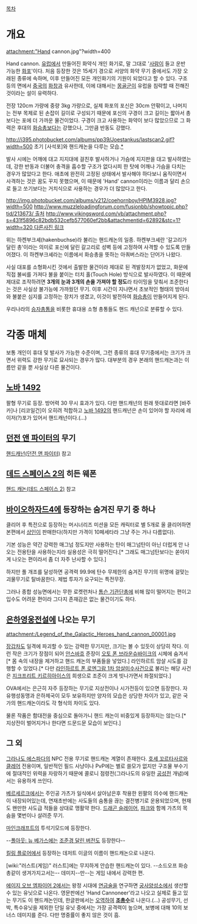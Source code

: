 [[목차]] 
= 개요 =
attachment:"Hand cannon.jpg"?width=400

Hand cannon. [[유럽]]에서 만들어진 화약식 개인 화기로, 말 그대로 '[[사람]]이 들고 운반 가능한 [[화포]]'이다. 처음 등장한 것은 15세기 경으로 서양의 화약 무기 중에서도 가장 오래된 종류에 속하며, 이후 만들어진 모든 개인화기의 기원이 되었다고 할 수 있다. 구조 등의 면에서 [[중국]]의 [[화창]]과 유사한데, 이에 대해서는 [[몽골]]군이 유럽을 침략할 때 전해진 것이라는 설이 유력하다.

전장 120cm 가량에 중량 3kg 가량으로, 실제 화포의 포신은 30cm 안팎이고, 나머지는 전부 목제로 된 손잡이 길이로 구성되기 때문에 포신의 구경이 크고 길이는 짧아서 총보다는 포에 더 가까운 물건이었다. 구경이 크고 사용하는 화약이 보다 많았으므로 그 화력은 후대의 [[화승총]]보다는 강했으나, 그만큼 반동도 강했다.

http://i395.photobucket.com/albums/pp39/Joestankus/lastscan2.gif?width=500
초기 [사석포]와 핸드캐논을 다루는 모습.[http://www.twcenter.net/forums/showthread.php?192830-Gunpowder-weapons/page2 *]

발사 시에는 어깨에 대고 지지대에 걸친후 발사하거나 가슴에 지지판을 대고 발사하였는데, 강한 반동과 더불어 충격을 흡수할 구조가 없다시피 한 탓에 어깨나 가슴을 다치는 경우가 많았다고 한다. 애초에 완전히 고정된 상태에서 발사해야 하다보니 움직이면서 사격하는 것은 꿈도 꾸지 못했으며, 이 때문에 'Hand' cannon이라는 이름과 달리 손으로 들고 쏘기보다는 거치식으로 사용하는 경우가 더 많았다고 한다.

http://img.photobucket.com/albums/v212/coehornboy/HPIM3928.jpg?width=500
[[http://www.muzzleloadingforum.com/fusionbb/showtopic.php?tid/213673/ 출처]]
[[http://www.vikingsword.com/vb/attachment.php?s=431f5896c82bdb532cefb577060ef2bb&attachmentid=62892&stc=1?width=320 다른사진 링크]]

위는 하켄부크셰(hakenbuchse)라 불리는 핸드캐논의 일종. 하켄부크셰란 '갈고리가 달린 총'이라는 의미로 포신에 달린 갈고리로 성벽 등에 고정하여 사격할 수 있도록 만들어졌다. 이 하켄부크셰라는 이름에서 화승총을 뜻하는 아쿼버스라는 단어가 나왔다.

사실 대포를 소형화시킨 것에서 출발한 물건이라 제대로 된 격발장치가 없었고, 화문에 직접 불씨를 가져다 불을 붙이는 터치 홀(Touch Hole) 방식으로 발사하였다. 이 때문에 제대로 조작하려면 '''3개의 눈과 3개의 손을 가져야 할 정도'''라 타이밍을 맞춰서 조준한다는 것은 사실상 불가능에 가까웠던 무기. 이후 시간이 지나면서 초보적인 형태의 방아쇠와 불붙은 심지를 고정하는 장치가 생겼고, 이것이 발전하여 [[화승총]]이 만들어지게 된다.

우리나라의 [[승자총통]]을 비롯한 휴대용 소형 총통들도 핸드 캐넌으로 분류할 수 있다.

= 각종 매체 =
보통 개인이 휴대 및 발사가 가능한 수준이며, 그런 종류의 휴대 무기중에서는 크기가 크면서 위력도 강한 무기로 묘사되는 경우가 많다. 대부분의 경우 본래의 핸드캐논과는 이름만 같을 뿐 사실상 다른 물건이다.

== [[노바 1492]] ==
팔형 무기로 등장. 방어력 30 무시 효과가 있다. 다만 핸드캐넌의 원래 뜻대로라면 [바주카]나 [리코일건]이 오히려 적합하고 [[노바 1492]]의 핸드캐넌은 손이 있어야 할 자리에 레이저(?)포가 있어서 핸드캐넌이다.(...)

== [[던전 앤 파이터]]의 무기  ==
[[핸드캐넌(던전 앤 파이터)]] 참고

== [[데드 스페이스 2]]의 히든 웨폰 ==
[[핸드 캐논(데드 스페이스 2)]] 참고

== [[바이오하자드4]]에 등장하는 숨겨진 무기 중 하나 ==
클리어 후 특전으로 등장하는 머시너리즈 미션을 모든 캐릭터로 별 5개로 올 클리어하면 본편에서 [[상인]]이 판매한다(하지만 가격이 10페세타라 그냥 주는 거나 다름없다).

기본 성능은 약간 강력한 매그넘 정도지만 사용하는 탄이 매그넘탄이 아닌 더럽게 안 나오는 전용탄을 사용하는지라 실용성은 극히 떨어진다.[* 그래도 매그넘탄보다는 쏟아지게 나오는 편이라서 좀 더 자주 난사할 수 있다.]

하지만 풀 개조를 달성하면 공격력 99.9에 탄수 무제한의 숨겨진 무기의 위명에 걸맞는 괴물무기로 탈바꿈한다. 제법 투자가 요구되는 특전무장.

그러나 종합 성능면에서는 무한 로켓런처나 [[톰슨 기관단총]]에 비해 많이 떨어지는 편이고 입수도 어려운 편이라 그다지 존재감은 없는 물건이기도 하다.

== [[은하영웅전설]]에 나오는 무기 ==
attachment:/Legend_of_the_Galactic_Heroes_hand_cannon_00001.jpg

[[장갑차]]도 일격에 파괴할 수 있는 강력한 무기지만, 크기는 볼 수 있듯이 상당히 작다. 이런 작은 크기가 장점이 되어 [[안스바흐]] 준장이 [[오토 폰 브라운슈바이크]]의 시체에 숨겨서[* 몸 속의 내장을 제거하고 핸드 캐논의 부품들을 넣었다.] 라인하르트 암살 시도를 감행할 수 있었다.[* 다만 [[라인하르트 폰 로엔그람 1차 암살미수사건]]으로 불리는 해당 사건은 [[지크프리트 키르히아이스]]의 희생으로 조준이 크게 빗나가면서 좌절되었다.]

OVA에서는 은근히 자주 등장하는 무기로 지상전이나 시가전등이 있으면 등장한다. 자유행성동맹과 은하제국이 모두 보유하지만 양자의 모습은 상당한 차이가 있고, 같은 국가의 핸드캐논이라도 각 형식의 차이도 있다. 

물론 작품은 함대전을 중심으로 돌아가니 핸드 캐논이 비중있게 등장하지는 않는다.[* 지상전이 벌어지거나 한다면 드문드문 모습이 보인다.]

== 그 외 ==
[[그라나도 에스파다]]의 NPC 전용 무기로 핸드캐논 계열이 존재한다. [[호세 꼬르타사르]]와 [[클레어]] 전용이며, 일반적인 필드 사냥이나 PvP에는 별로 쓸모가 없지만 구조물 부수기에 절대적인 위력을 자랑하기 때문에 콜로니 점령전(그라나도의 유일한 [[공성전]] 개념)에서는 유용하게 쓰인다.

[[베르세르크]]에서는 주인공 가츠가 일식에서 살아남은후 착용한 왼팔의 의수에 핸드캐논이 내장되어있는데, 연재초반에는 사도들의 숨통을 끊는 결전병기로 운용되었으며, 현재도 왠만한 사도급 적들을 상대로 맹활약 한다. [[드래곤 슬레이어]], [[파크]]와 함께 가츠의 목숨을 몇번이나 살려준 무기.

[[마인크래프트]]의 투석기모드에 등장한다. 

--[[폴아웃: 뉴 베가스]]에는 [[대물 저격총(폴아웃: 뉴 베가스)|조준경 달린 버전]]도 등장한다--

[[킬링 플로어]]에서 등장하는 데저트 이글의 이름이 핸드캐논으로 나온다.

[wiki:"러스트(게임)" 러스트]에는 무지하게 안습한 핸드캐논이 있다. --소드오프 화승총같이 생겨가지고서는-- 데미지--만--는 게임 내에서 강력한 편.

[[에이지 오브 엠파이어 2]]에서는 왕정 시대에 [[연금술]]을 연구하면 [[궁사양성소]]에서 생산할 수 있는 유닛으로 나온다. 영문판에선 'Hand Cannoneer'라고 나오고 실제로 들고 있는 무기도 이 핸드캐논인데, 한글판에서는 [[오역]]하여 '''[[조총]]수'''로 나온다.(...) 공성무기, 선박, 특수유닛을 제외한 단일 유닛 중에서는 가장 공격력이 높으며, 보병에 대해 10의 보너스 데미지를 준다. 다만 명중률이 좋지 않은 것이 흠.
